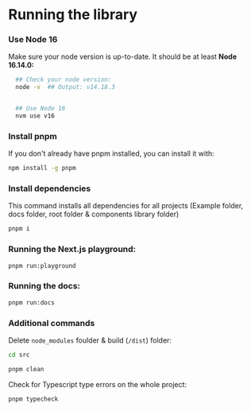 # Running the library

<Steps>

### Use Node 16

Make sure your node version is up-to-date. It should be at least **Node 16.14.0:**

```sh
  ## Check your node version:
  node -v  ## Output: v14.18.3


  ## Use Node 16
  nvm use v16
```

### Install pnpm

If you don't already have pnpm installed, you can install it with:

```bash
npm install -g pnpm
```

### Install dependencies

This command installs all dependencies for all projects (Example folder, docs folder, root folder & components library folder)

```sh
pnpm i
```

### Running the Next.js playground:

```sh
pnpm run:playground
```

### Running the docs:

```sh
pnpm run:docs
```

</Steps>

### Additional commands

Delete `node_modules` foulder & build (`/dist`) folder:

```sh
cd src

pnpm clean
```

Check for Typescript type errors on the whole project:

```sh
pnpm typecheck
```
